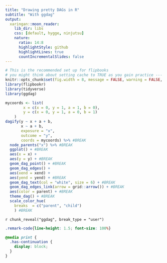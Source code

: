 ```yaml
---
title: "Drawing pretty DAGs in R"
subtitle: "With ggdag"
output:
  xaringan::moon_reader:
    lib_dir: libs
    css: [default, hygge, ninjutsu]
    nature:
      ratio: 14:8
      highlightStyle: github
      highlightLines: true
      countIncrementalSlides: false
---
```




```r
# This is the recommended set up for flipbooks
# you might think about setting cache to TRUE as you gain practice --- building flipbooks from scratch can be time consuming
knitr::opts_chunk$set(fig.width = 8, message = FALSE, warning = FALSE, comment = "", cache = FALSE, fig.retina = 3)
library(flipbookr)
library(tidyverse)
library(ggdag)
```


```r
mycoords <- list(
        x = c(x = 0, y = 1, a = 1, b = 0),
        y = c(x = 0, y = 1, a = 0, b = 1)
    )
dagify(y ~ x + a + b,
       x ~ a + b,
       exposure = "x",
       outcome = "y",
       coords = mycoords) %>% #BREAK 
  node_parents("x") %>% #BREAK
  ggplot() + #BREAK
  aes(x = x) +
  aes(y = y) + #BREAK
  geom_dag_point() + #BREAK
  geom_dag_edges() +
  aes(xend = xend) +
  aes(yend = yend) + #BREAK
  geom_dag_text(col = "white", size = 6) + #BREAK
  geom_dag_edges_link(arrow = grid::arrow()) + #BREAK
  aes(color = parent) + #BREAK
  theme_dag() + #BREAK
  scale_color_hue(
    breaks  = c("parent", "child")
    ) #BREAK
```

`r chunk_reveal("ggdag", break_type = "user")`


```css
.remark-code{line-height: 1.5; font-size: 100%}

@media print {
  .has-continuation {
    display: block;
  }
}
```
